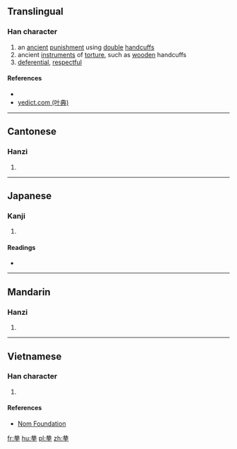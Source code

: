 ==Translingual==

===Han character===
{{Han char|rn=64|rad=手|as=06|sn=10|four=4450<sub>3</sub>|canj=廿金手 (TCQ)|ids=⿱[[共]][[手]]}}

# an [[ancient]] [[punishment]] using [[double]] [[handcuff]]s
# ancient [[instrument]]s of [[torture]], such as [[wooden]] handcuffs
# [[deferential]], [[respectful]]

====References====
* {{Han ref|kx=0428.030|dkj=11995|dj=0777.010|hdz=31863.040|uh=62F2|ud=25330|bh=D1B1|bd=53681}}
*[http://yedict.com/htm/62/62F2.htm yedict.com (叶典)]

----

==Cantonese==

===Hanzi===
{{yue-hanzi|jyut=[[gung2]]|y=gung2}}

# {{defn|lang=yue|sort=手06}}

----

==Japanese==

===Kanji===
{{ja-kanji|grade=|rs=手06}}

# {{defn|lang=ja|sort=手06}}

====Readings====
* {{ja-readings|on=[[きょう]] (kyō), [[く]] (ku), [[きょく]] (kyoku), [[こく]] (koku), [[きく]] (kiku)|kun=[[てかせ]] (tekase)}}

----

==Mandarin==

===Hanzi===
{{cmn-hanzi|pin=[[gǒng]] ([[gong3]])|wg=kung<sup>3</sup>}}

# {{defn|lang=cmn|sort=手06}}

----

==Vietnamese==

===Han character===
{{vi-readings|rs=手06| hanviet = còng}}

# {{defn|lang=vi|sort=手06}}

====References====
*[http://nomfoundation.org/common/nom_details.php?codepoint=62f2 Nom Foundation]

[[fr:拲]]
[[hu:拲]]
[[pl:拲]]
[[zh:拲]]